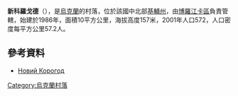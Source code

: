 {{coord|50|35|30|N|29|47|37|E|scale:30000|display=title}}

'''新科羅戈德'''（{{lang-uk|Новий Корогод}}），是[[烏克蘭|烏克蘭]]的村落，位於該國中北部[[基輔州|基輔州]]，由[[博羅江卡區|博羅江卡區]]負責管轄，始建於1986年，面積10平方公里，海拔高度157米，2001年人口572，人口密度每平方公里57.2人。

==參考資料==
* [http://who-is-who.com.ua/bookmaket/msukuivshuna11/9/300.html Новий Корогод]{{dead link|date=2018年3月 |bot=InternetArchiveBot |fix-attempted=yes }}

{{Ukraine-geo-stub}}
[[Category:烏克蘭村落|Category:烏克蘭村落]]
